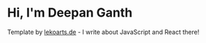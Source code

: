 # Hi, I'm Deepan Ganth

Template by [lekoarts.de](https://www.lekoarts.de?utm_source=cara&utm_medium=Starter) - I write about JavaScript and React there!
